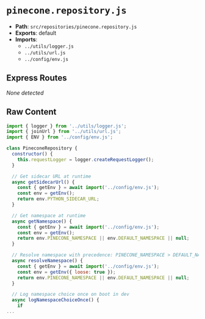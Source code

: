 # `pinecone.repository.js`

- **Path**: `src/repositories/pinecone.repository.js`
- **Exports**: default
- **Imports**:
  - `../utils/logger.js`
  - `../utils/url.js`
  - `../config/env.js`

## Express Routes
_None detected_

## Raw Content

```js
import { logger } from '../utils/logger.js';
import { joinUrl } from '../utils/url.js';
import { ENV } from '../config/env.js';

class PineconeRepository {
  constructor() {
    this.requestLogger = logger.createRequestLogger();
  }

  // Get sidecar URL at runtime
  async getSidecarUrl() {
    const { getEnv } = await import('../config/env.js');
    const env = getEnv();
    return env.PYTHON_SIDECAR_URL;
  }

  // Get namespace at runtime
  async getNamespace() {
    const { getEnv } = await import('../config/env.js');
    const env = getEnv();
    return env.PINECONE_NAMESPACE || env.DEFAULT_NAMESPACE || null;
  }

  // Resolve namespace with precedence: PINECONE_NAMESPACE > DEFAULT_NAMESPACE > null
  async resolveNamespace() {
    const { getEnv } = await import('../config/env.js');
    const env = getEnv({ loose: true });
    return env.PINECONE_NAMESPACE || env.DEFAULT_NAMESPACE || null;
  }

  // Log namespace choice once on boot in dev
  async logNamespaceChoiceOnce() {
    if 
...
```
